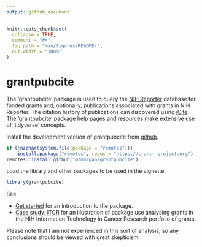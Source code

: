 ```yaml
---
output: github_document
---
```


<!-- README.md is generated from README.Rmd. Please edit that file -->

```r
knitr::opts_chunk$set(
  collapse = TRUE,
  comment = "#>",
  fig.path = "man/figures/README-",
  out.width = "100%"
)
```

# grantpubcite

<!-- badges: start -->
<!-- badges: end -->

The 'grantpubcite' package is used to query the [NIH Reporter][]
database for funded grants and, optionally, publications associated
with grants in NIH Reporter. The citation history of publications can
discovered using [iCite][].  The 'grantpubcite' package help pages and
resources make extensive use of 'tidyverse' concepts.

[NIH Reporter]: https://reporter.nih.gov/
[iCite]: https://icite.od.nih.gov/

Install the development version of grantpubcite from [github][].

[github]: https://github.com/mtmorgan/grantpubcite

```r
if (!nzchar(system.file(package = "remotes")))
    install.package("remotes", repos = "https://cran.r-project.org")
remotes::install_github("mtmorgan/grantpubcite")
```

Load the library and other packages to be used in the vignette.

```r
library(grantpubcite)
```

See

- [Get started][] for an introduction to the package.
- [Case study: ITCR][] for an illustration of package use analysing
  grants in the NIH Information Technology in Cancer Research
  portfolio of grants.

[Get started]: articles/grantpubcite.html
[Case study: ITCR]: articles/case_study_itcr

Please note that I am not experienced in this sort of analysis, so any
conclusions should be viewed with great skepticism.

